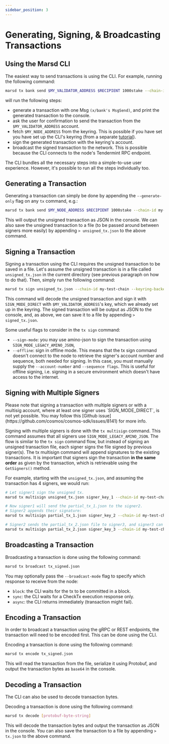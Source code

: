 ```yaml
---
sidebar_position: 3
---
```



# Generating, Signing, & Broadcasting Transactions

## Using the Marsd CLI

The easiest way to send transactions is using the CLI. For example, running the following command:

```bash
marsd tx bank send $MY_VALIDATOR_ADDRESS $RECIPIENT 1000stake --chain-id my-test-chain --keyring-backend test
```

will run the following steps:

- generate a transaction with one Msg `(x/bank's MsgSend)`, and print the generated transaction to the console.
- ask the user for confirmation to send the transaction from the `$MY_VALIDATOR_ADDRESS` account.
- fetch `$MY_NODE_ADDRESS` from the keyring. This is possible if you have set you have set up the CLI's keyring (from a separate [tutorial](../../join-the-network/validators/key-management/setting-up-keyring)).
- sign the generated transaction with the keyring's account.
- broadcast the signed transaction to the network. This is possible because the CLI connects to the node's Tendermint RPC endpoint.

The CLI bundles all the necessary steps into a simple-to-use user experience. However, it's possible to run all the steps individually too.

## Generating a Transaction

Generating a transaction can simply be done by appending the `--generate-only` flag on any `tx` command, e.g.:

```bash
marsd tx bank send $MY_NODE_ADDRESS $RECIPIENT 1000stake --chain-id my-test-chain --generate-only
```

This will output the unsigned transaction as JSON in the console. We can also save the unsigned transaction to a file (to be passed around between signers more easily) by appending `> unsigned_tx.json` to the above command.

## Signing a Transaction

Signing a transaction using the CLI requires the unsigned transaction to be saved in a file. Let's assume the unsigned transaction is in a file called `unsigned_tx.json` in the current directory (see previous paragraph on how to do that). Then, simply run the following command:

```bash
marsd tx sign unsigned_tx.json --chain-id my-test-chain --keyring-backend test --from $MY_NODE_ADDRESS
```

This command will decode the unsigned transaction and sign it with `SIGN_MODE_DIRECT` with `$MY_VALIDATOR_ADDRESS`'s key, which we already set up in the keyring. The signed transaction will be output as JSON to the console, and, as above, we can save it to a file by appending `> signed_tx.json`.

Some useful flags to consider in the `tx sign` command:

- `--sign-mode`: you may use amino-json to sign the transaction using `SIGN_MODE_LEGACY_AMINO_JSON`,
- `--offline`: sign in offline mode. This means that the tx sign command doesn't connect to the node to retrieve the signer's account number and sequence, both needed for signing. In this case, you must manually supply the `--account-number` and `--sequence flags`. This is useful for offline signing, i.e. signing in a secure environment which doesn't have access to the internet.

## Signing with Multiple Signers

<Admonition type="caution" title="">
Please note that signing a transaction with multiple signers or with a multisig account, where at least one signer uses `SIGN_MODE_DIRECT`, is not yet possible. You may follow this [Github issue](https://github.com/cosmos/cosmos-sdk/issues/8141) for more info.
</Admonition>

Signing with multiple signers is done with the `tx multisign` command. This command assumes that all signers use `SIGN_MODE_LEGACY_AMINO_JSON`. The flow is similar to the `tx sign` command flow, but instead of signing an unsigned transaction file, each signer signs the file signed by previous signer(s). The tx multisign command will append signatures to the existing transactions. It is important that signers sign the transaction **in the same order** as given by the transaction, which is retrievable using the `GetSigners()` method.

For example, starting with the `unsigned_tx.json`, and assuming the transaction has 4 signers, we would run:

```bash
# Let signer1 sign the unsigned tx.
marsd tx multisign unsigned_tx.json signer_key_1 --chain-id my-test-chain --keyring-backend test > partial_tx_1.json

# Now signer1 will send the partial_tx_1.json to the signer2.
# Signer2 appends their signature:
marsd tx multisign partial_tx_1.json signer_key_2 --chain-id my-test-chain --keyring-backend test > partial_tx_2.json

# Signer2 sends the partial_tx_2.json file to signer3, and signer3 can append his signature:
marsd tx multisign partial_tx_2.json signer_key_3 --chain-id my-test-chain --keyring-backend test > partial_tx_3.json
```

## Broadcasting a Transaction

Broadcasting a transaction is done using the following command:

```bash
marsd tx broadcast tx_signed.json
```

You may optionally pass the `--broadcast-mode` flag to specify which response to receive from the node:
- `block`: the CLI waits for the tx to be committed in a block.
- `sync`: the CLI waits for a CheckTx execution response only.
- `async`: the CLI returns immediately (transaction might fail).

## Encoding a Transaction

In order to broadcast a transaction using the gRPC or REST endpoints, the transaction will need to be encoded first. This can be done using the CLI.

Encoding a transaction is done using the following command:

```bash
marsd tx encode tx_signed.json
```

This will read the transaction from the file, serialize it using Protobuf, and output the transaction bytes as `base64` in the console.

## Decoding a Transaction

The CLI can also be used to decode transaction bytes.

Decoding a transaction is done using the following command:

```bash
marsd tx decode [protobuf-byte-string]
```

This will decode the transaction bytes and output the transaction as JSON in the console. You can also save the transaction to a file by appending `> tx.json` to the above command.